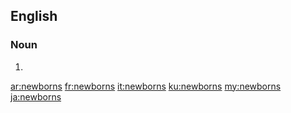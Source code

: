 {{also|Newborns}}

==English==

===Noun===
{{head|en|noun plural form}}

# {{plural of|newborn|lang=en}}

[[ar:newborns]]
[[fr:newborns]]
[[it:newborns]]
[[ku:newborns]]
[[my:newborns]]
[[ja:newborns]]